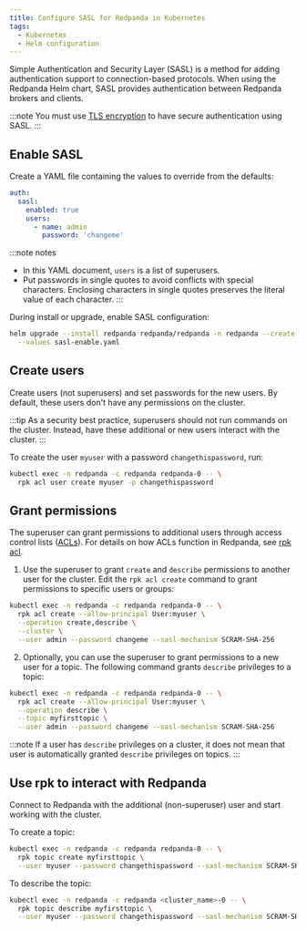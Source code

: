 ```yaml
---
title: Configure SASL for Redpanda in Kubernetes
tags:
  - Kubernetes
  - Helm configuration
---
```


<head>
    <meta name="title" content="Configure Redpanda SASL in Kubernetes | Redpanda Docs"/>
    <meta name="description" content="Use SASL to provide authentication between Redpanda brokers and clients."/>
</head>

Simple Authentication and Security Layer (SASL) is a method for adding authentication support to connection-based protocols. When using the Redpanda Helm chart, SASL provides authentication between Redpanda brokers and clients.

:::note
You must use [TLS encryption](../kubernetes-tls) to have secure authentication using SASL.
:::

## Enable SASL

Create a YAML file containing the values to override from the defaults:

```yaml title="sasl-enable.yaml"
auth:
  sasl:
    enabled: true
    users:
      - name: admin
        password: 'changeme'
```

:::note notes
- In this YAML document, `users` is a list of superusers.
- Put passwords in single quotes to avoid conflicts with special characters. Enclosing characters in single quotes preserves the literal value of each character.
:::

During install or upgrade, enable SASL configuration:

```bash
helm upgrade --install redpanda redpanda/redpanda -n redpanda --create-namespace \
  --values sasl-enable.yaml
```

## Create users

Create users (not superusers) and set passwords for the new users. By default, these users don't have any permissions on the cluster.

:::tip
As a security best practice, superusers should not run commands on the cluster. Instead, have these additional or new users interact with the cluster.
:::

To create the user `myuser` with a password `changethispassword`, run:

```bash
kubectl exec -n redpanda -c redpanda redpanda-0 -- \
  rpk acl user create myuser -p changethispassword
```

## Grant permissions

The superuser can grant permissions to additional users through access control lists ([ACLs](../../../security/authorization/#ACLs)). For details on how ACLs function in Redpanda, see [rpk acl](../../../../reference/rpk/rpk-acl).

1. Use the superuser to grant `create` and `describe` permissions to another user for the cluster. Edit the `rpk acl create` command to grant permissions to specific users or groups:

  ```bash
  kubectl exec -n redpanda -c redpanda redpanda-0 -- \
    rpk acl create --allow-principal User:myuser \
    --operation create,describe \
    --cluster \
    --user admin --password changeme --sasl-mechanism SCRAM-SHA-256
  ```

2. Optionally, you can use the superuser to grant permissions to a new user for a topic. The following command grants `describe` privileges to a topic:

  ```bash
  kubectl exec -n redpanda -c redpanda redpanda-0 -- \
    rpk acl create --allow-principal User:myuser \
    --operation describe \
    --topic myfirsttopic \
    --user admin --password changeme --sasl-mechanism SCRAM-SHA-256
  ```

:::note
If a user has `describe` privileges on a cluster, it does not mean that user is automatically granted `describe` privileges on topics.
:::

## Use rpk to interact with Redpanda

Connect to Redpanda with the additional (non-superuser) user and start working with the cluster.

To create a topic:

```bash
kubectl exec -n redpanda -c redpanda redpanda-0 -- \
  rpk topic create myfirsttopic \
  --user myuser --password changethispassword --sasl-mechanism SCRAM-SHA-256
```

To describe the topic:

```bash
kubectl exec -n redpanda -c redpanda <cluster_name>-0 -- \
  rpk topic describe myfirsttopic \
  --user myuser --password changethispassword --sasl-mechanism SCRAM-SHA-256
```
